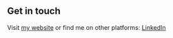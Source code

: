 ## Get in touch

Visit [my website](raghulreerag.in) or find me on other platforms:  [LinkedIn](https://www.linkedin.com/in/raghul-reerag-274a9b160/)

